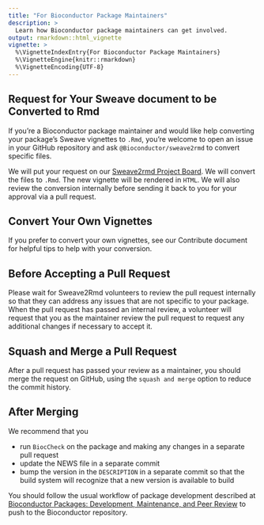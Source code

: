 ```yaml
---
title: "For Bioconductor Package Maintainers"
description: >
  Learn how Bioconductor package maintainers can get involved.
output: rmarkdown::html_vignette
vignette: >
  %\VignetteIndexEntry{For Bioconductor Package Maintainers}
  %\VignetteEngine{knitr::rmarkdown}
  %\VignetteEncoding{UTF-8}
---
```


## Request for Your Sweave document to be Converted to Rmd

If you're a Bioconductor package maintainer and would like help converting your
package's Sweave vignettes to `.Rmd`, you're welcome to open an issue in your
GitHub repository and ask `@Bioconductor/sweave2rmd` to convert specific files.

We will put your request on our
[Sweave2rmd Project Board](https://github.com/orgs/Bioconductor/projects/2/views/1).
We will convert the files to `.Rmd`. The new vignette will be rendered in
`HTML`.  We will also review the conversion internally before sending it back
to you for your approval via a pull request.

## Convert Your Own Vignettes

If you prefer to convert your own vignettes, see our Contribute document for
helpful tips to help with your conversion.

## Before Accepting a Pull Request

Please wait for Sweave2Rmd volunteers to review the pull request internally so
that they can address any issues that are not specific to your package. When
the pull request has passed an internal review, a volunteer will request that
you as the maintainer review the pull request to request any additional
changes if necessary to accept it.

## Squash and Merge a Pull Request

After a pull request has passed your review as a maintainer, you should merge
the request on GitHub, using the `squash and merge` option to reduce the commit
history.

## After Merging

We recommend that you

* run `BiocCheck` on the package and making any changes in a separate pull request
* update the NEWS file in a separate commit
* bump the version in the `DESCRIPTION` in a separate commit so that the build
  system will recognize that a new version is available to build

You should follow the usual workflow of package development described at
[Bioconductor Packages: Development, Maintenance, and Peer Review](https://contributions.bioconductor.org/git-version-control.html)
to push to the Bioconductor repository.
